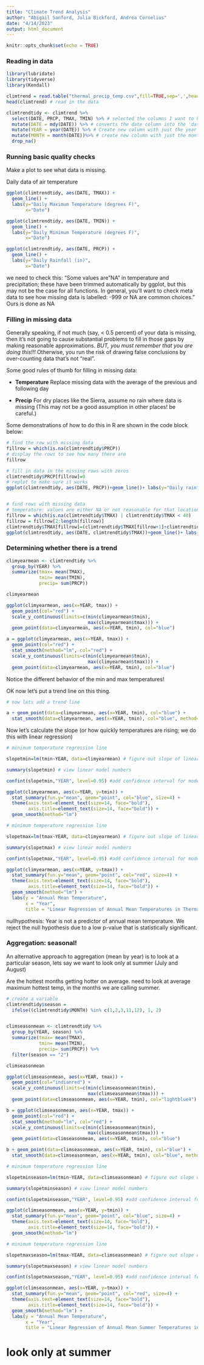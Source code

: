 ```yaml
---
title: "Climate Trend Analysis"
author: "Abigail Sanford, Julia Bickford, Andrea Cornelius"
date: "4/14/2023"
output: html_document
---
```


```r
knitr::opts_chunk$set(echo = TRUE)
```


### Reading in data

```r
library(lubridate)
library(tidyverse)
library(Kendall)

climtrend = read.table("thermal_precip_temp.csv",fill=TRUE,sep=',',header=T)
head(climtrend) # read in the data
```


```r
climtrendtidy <- climtrend %>% 
  select(DATE, PRCP, TMAX, TMIN) %>% # selected the columns I want to keep which include date, precipitation, temperature max, and temperature minimum
  mutate(DATE = mdy(DATE)) %>% # converts the date column into the 'date' class
  mutate(YEAR = year(DATE)) %>% # Create new column with just the year in it
  mutate(MONTH = month(DATE))%>% # create new column with just the month in it
  drop_na() 
```


### Running basic quality checks
Make a plot to see what data is missing.

Daily data of air temperature 
```r

ggplot(climtrendtidy, aes(DATE, TMAX)) + 
  geom_line() + 
  labs(y="Daily Maximum Temperature (degrees F)", 
       x="Date")

ggplot(climtrendtidy, aes(DATE, TMIN)) + 
  geom_line() +
  labs(y="Daily Minimum Temperature (degrees F)",
       x="Date")

ggplot(climtrendtidy, aes(DATE, PRCP)) + 
  geom_line() +
  labs(y="Daily Rainfall (in)",
       x="Date")

```

we need to check this: "Some values are "NA" in temperature and precipitation; these have been trimmed automatically by ggplot, but this may not be the case for all functions. In general, you'll want to check meta data to see how missing data is labelled: -999 or NA are common choices." Ours is done as NA

### Filling in missing data

Generally speaking, if not much (say, < 0.5 percent) of your data is missing, then it's not going to cause substantial problems to fill in those gaps by making reasonable approximations. *BUT, you must remember that you are doing this!!!* Otherwise, you run the risk of drawing false conclusions by over-counting data that's not "real".

Some good rules of thumb for filling in missing data:

* **Temperature**
Replace missing data with the average of the previous and following day

* **Precip**
For dry places like the Sierra, assume no rain where data is missing (This may not be a good assumption in other places! be careful.)

Some demonstrations of how to do this in R are shown in the code block below:


```r

# find the row with missing data
fillrow = which(is.na(climtrendtidy$PRCP))
# display the rows to see how many there are
fillrow

# fill in data in the missing rows with zeros
climtrendtidy$PRCP[fillrow]=0
# replot to make sure it works
ggplot(climtrendtidy, aes(DATE, PRCP))+geom_line()+ labs(y="Daily rainfall (inch)", x="Date")


# find rows with missing data
# temperature: values are either NA or not reasonable for that location (here, below 40F)
fillrow = which(is.na(climtrendtidy$TMAX) | climtrendtidy$TMAX < 40)
fillrow = fillrow[2:length(fillrow)]
climtrendtidy$TMAX[fillrow]=(climtrendtidy$TMAX[fillrow+1]+climtrendtidy$TMAX[fillrow-1])/2
ggplot(climtrendtidy, aes(DATE, climtrendtidy$TMAX))+geom_line()+ labs(y="Daily Maximum Temperature (degrees F)", x="Date")

```


### Determining whether there is a trend

```r

climyearmean <- climtrendtidy %>%
  group_by(YEAR) %>%
  summarize(tmax= mean(TMAX), 
            tmin= mean(TMIN),
            precip= sum(PRCP))

climyearmean

ggplot(climyearmean, aes(x=YEAR, tmax)) + 
  geom_point(col="red") + 
  scale_y_continuous(limits=c(min(climyearmean$tmin),
                              max(climyearmean$tmax))) + 
  geom_point(data=climyearmean, aes(x=YEAR, tmin), col="blue")

a = ggplot(climyearmean, aes(x=YEAR, tmax)) + 
  geom_point(col="red") +
  stat_smooth(method="lm", col="red") +
  scale_y_continuous(limits=c(min(climyearmean$tmin),
                              max(climyearmean$tmax))) + 
  geom_point(data=climyearmean, aes(x=YEAR, tmin), col="blue")

```

Notice the different behavior of the min and max temperatures! 

OK now let's put a trend line on this thing.

```r

# now lets add a trend line

a + geom_point(data=climyearmean, aes(x=YEAR, tmin), col="blue") + 
  stat_smooth(data=climyearmean, aes(x=YEAR, tmin), col="blue", method="lm")


```



Now let's calculate the slope (or how quickly temperatures are rising; we do this with linear regression)

```r
# minimum temperature regression line

slopetmin=lm(tmin~YEAR, data=climyearmean) # figure out slope of linear model

summary(slopetmin) # view linear model numbers

confint(slopetmin,"YEAR", level=0.95) #add confidence interval for model parameters

ggplot(climyearmean, aes(x=YEAR, y=tmin)) +
  stat_summary(fun.y="mean", geom="point", col="blue", size=4) +
  theme(axis.text=element_text(size=14, face="bold"), 
        axis.title=element_text(size=14, face="bold")) +
  geom_smooth(method="lm")
```

```r
# minimum temperature regression line

slopetmax=lm(tmax~YEAR, data=climyearmean) # figure out slope of linear model

summary(slopetmax) # view linear model numbers

confint(slopetmax,"YEAR", level=0.95) #add confidence interval for model parameters

ggplot(climyearmean, aes(x=YEAR, y=tmax)) +
  stat_summary(fun.y="mean", geom="point", col="red", size=4) +
  theme(axis.text=element_text(size=14, face="bold"), 
        axis.title=element_text(size=14, face="bold")) +
  geom_smooth(method="lm") +
  labs(y = "Annual Mean Temperature",
       x = "Year",
       title = "Linear Regression of Annual Mean Temperatures in Thermal, CA (1950-2022)")
```

nullhypothesis: Year is not a predictor of annual mean temperature.
We reject the null hypothesis due to a low p-value that is statistically significant.


### Aggregation: seasonal!

An alternative approach to aggregation (mean by year)
is to look at a particular season, lets say we want to look only at summer (July and August)

Are the hottest months getting hotter on average. need to look at average maximum hottest temp, in the months we are calling summer. 


```r
# create a variable
climtrendtidy$season = 
  ifelse((climtrendtidy$MONTH) %in% c(1,2,3,11,12), 1, 2)


climseasonmean <- climtrendtidy %>%
  group_by(YEAR, season) %>%
  summarize(tmax= mean(TMAX), 
            tmin= mean(TMIN),
            precip= sum(PRCP)) %>% 
  filter(season == "2")

climseasonmean

```


```r
ggplot(climseasonmean, aes(x=YEAR, tmax)) + 
  geom_point(col="indianred") + 
  scale_y_continuous(limits=c(min(climseasonmean$tmin),
                              max(climseasonmean$tmax))) + 
  geom_point(data=climseasonmean, aes(x=YEAR, tmin), col="lightblue4")

b = ggplot(climseasonmean, aes(x=YEAR, tmax)) + 
  geom_point(col="red") +
  stat_smooth(method="lm", col="red") +
  scale_y_continuous(limits=c(min(climseasonmean$tmin),
                              max(climseasonmean$tmax))) + 
  geom_point(data=climseasonmean, aes(x=YEAR, tmin), col="blue")

b + geom_point(data=climseasonmean, aes(x=YEAR, tmin), col="blue") + 
  stat_smooth(data=climseasonmean, aes(x=YEAR, tmin), col="blue", method="lm")

```

```r
# minimum temperature regression line

slopetminseason=lm(tmin~YEAR, data=climseasonmean) # figure out slope of linear model

summary(slopetminseason) # view linear model numbers

confint(slopetminseason,"YEAR", level=0.95) #add confidence interval for model parameters

ggplot(climseasonmean, aes(x=YEAR, y=tmin)) +
  stat_summary(fun.y="mean", geom="point", col="blue", size=4) +
  theme(axis.text=element_text(size=14, face="bold"), 
        axis.title=element_text(size=14, face="bold")) +
  geom_smooth(method="lm")
```

```r
# minimum temperature regression line

slopetmaxseason=lm(tmax~YEAR, data=climseasonmean) # figure out slope of linear model

summary(slopetmaxseason) # view linear model numbers

confint(slopetmaxseason,"YEAR", level=0.95) #add confidence interval for model parameters

ggplot(climseasonmean, aes(x=YEAR, y=tmax)) +
  stat_summary(fun.y="mean", geom="point", col="red", size=4) +
  theme(axis.text=element_text(size=14, face="bold"), 
        axis.title=element_text(size=14, face="bold")) +
  geom_smooth(method="lm") +
  labs(y = "Annual Mean Temperature",
       x = "Year",
       title = "Linear Regression of Annual Mean Summer Temperatures in Thermal, CA (1950-2022)")
```


# look only at summer



